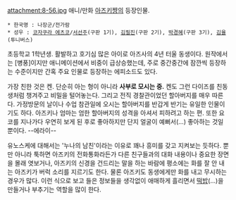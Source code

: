 attachment:8-56.jpg
애니/만화 [[아즈키쨩]]의 등장인물.

 * 한국명 : 나장군/전가람
 * 성우 : [[코자쿠라 에츠코]]/[[서선주]](구판 1기), [[김필진]](구판 2기), [[박경혜]](구판 3기), [[김율]](투니버스)

초등학교 1학년생. 활발하고 호기심 많은 아이로 아즈사의 4년 터울 동생이다. 원작에서는 [병풍]이지만 애니메이션에서 비중이 급상승했는데, 주로 중간중간에 잠깐씩 등장하는 수준이지만 간혹 주요 인물로 등장하는 에피소드도 있다.

가장 친한 것은 켄. 단순히 아는 형이 아니라 '''사부로 모시는 중.'''  켄도 그런 다이즈를 친동생처럼 챙겨주고 비밀을 털어놓는다. 그리고 전직 경찰관이었던 할아버지를 매우 따른다. 가정방문의 날이나 수업 참관일에 오시는 할아버지를 반갑게 반기는 유일한 인물이기도 하다. 아즈키나 엄마는 엄한 할아버지의 성격을 아셔서 피하려고 하는 편. 또한 요코를 지나가다 우연히 보게 된 후로 좋아하지만 단지 얼굴이 예뻐서(…) 좋아하는 것일 뿐이다. --에라이--

유노스케에 대해서는 '누나의 남친'이라는 이유로 꽤나 흥미를 갖고 지켜보는 듯하다. 뿐만 아니라 툭하면 아즈키의 전화통화라든가 다른 친구들과의 대화 내용이나 중요한 장면을 몰래 엿보거나, 아즈키의 신경을 건드리는 말을 하는 바람에 평소에는 화를 잘 안 내는 아즈키가 버럭 소리를 지르기도 한다. 물론 아즈키도 동생에게만 화를 내고 무시하는 경우가 많다. 이런 식으로 보고 들은 정보들을 생각없이 애매하게 흘리면서 [[떡밥]](...)을 만들거나 부추기는 역할을 많이 한다.
